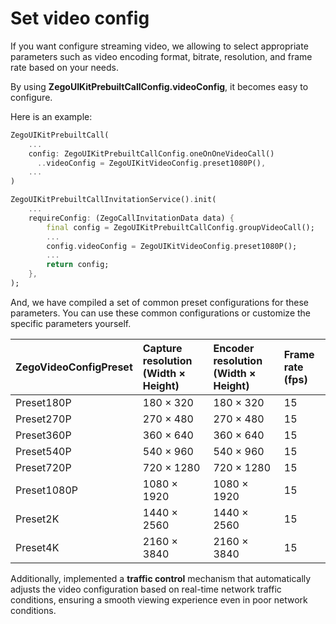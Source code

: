 # Set video config

If you want configure streaming video, we allowing to select appropriate parameters such as video encoding format, bitrate, resolution, and frame rate based on your needs.

By using **ZegoUIKitPrebuiltCallConfig.videoConfig**, it becomes easy to configure.

Here is an example:

<CodeGroup>

```dart title="Call" 
ZegoUIKitPrebuiltCall(
    ...
    config: ZegoUIKitPrebuiltCallConfig.oneOnOneVideoCall()
      ..videoConfig = ZegoUIKitVideoConfig.preset1080P(),
    ...
)
```

```dart title="Invitation"
ZegoUIKitPrebuiltCallInvitationService().init(
    ...
    requireConfig: (ZegoCallInvitationData data) {
        final config = ZegoUIKitPrebuiltCallConfig.groupVideoCall();
        ...
        config.videoConfig = ZegoUIKitVideoConfig.preset1080P();
        ...
        return config;
    },
);
```

</CodeGroup>

And, we have compiled a set of common preset configurations for these parameters. You can use these common configurations or customize the specific parameters yourself.

| ZegoVideoConfigPreset | Capture resolution<br/> (Width × Height) | Encoder resolution<br/> (Width × Height) | Frame rate<br/> (fps) |
| :-------------------- | :----------------------------------- | :----------------------------------- | :---------------- |
| Preset180P            | 180 × 320                            | 180 × 320                            | 15                |
| Preset270P            | 270 × 480                            | 270 × 480                            | 15                |
| Preset360P            | 360 × 640                            | 360 × 640                            | 15                |
| Preset540P            | 540 × 960                            | 540 × 960                            | 15                |
| Preset720P            | 720 × 1280                           | 720 × 1280                           | 15                |
| Preset1080P           | 1080 × 1920                          | 1080 × 1920                          | 15                |
| Preset2K              | 1440 × 2560                          | 1440 × 2560                          | 15                |
| Preset4K              | 2160 × 3840                          | 2160 × 3840                          | 15                |

Additionally, implemented a **traffic control** mechanism that automatically adjusts the video configuration based on real&#45;time network traffic conditions, ensuring a smooth viewing experience even in poor network conditions.








